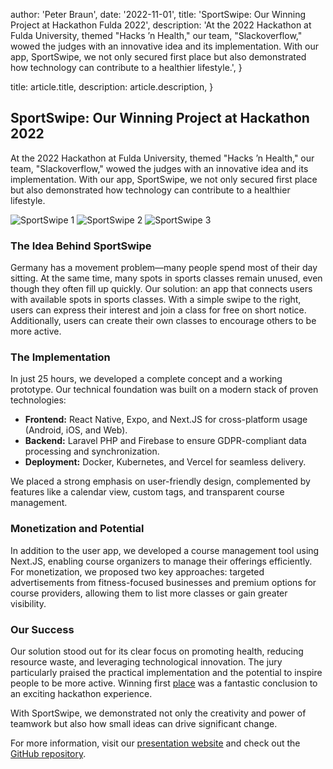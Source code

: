 
  author: 'Peter Braun',
  date: '2022-11-01',
  title: 'SportSwipe: Our Winning Project at Hackathon Fulda 2022',
  description:
    'At the 2022 Hackathon at Fulda University, themed "Hacks ’n Health," our team, "Slackoverflow," wowed the judges with an innovative idea and its implementation. With our app, SportSwipe, we not only secured first place but also demonstrated how technology can contribute to a healthier lifestyle.',
}

  title: article.title,
  description: article.description,
}


## SportSwipe: Our Winning Project at Hackathon 2022

At the 2022 Hackathon at Fulda University, themed "Hacks ’n Health," our team, "Slackoverflow," wowed the judges with an innovative idea and its implementation. With our app, SportSwipe, we not only secured first place but also demonstrated how technology can contribute to a healthier lifestyle.

<div
  style={{
    display: 'flex',
    flexWrap: 'wrap',
    justifyContent: 'center',
    gap: '10px',
  }}
>
  <Image
    src={spt_swp}
    alt="SportSwipe 1"
    style={{ maxWidth: '30%', height: 'auto' }}
  />
  <Image
    src={spt_swp2}
    alt="SportSwipe 2"
    style={{ maxWidth: '30%', height: 'auto' }}
  />
  <Image
    src={spt_swp3}
    alt="SportSwipe 3"
    style={{ maxWidth: '30%', height: 'auto' }}
  />
</div>

### The Idea Behind SportSwipe

Germany has a movement problem—many people spend most of their day sitting. At the same time, many spots in sports classes remain unused, even though they often fill up quickly. Our solution: an app that connects users with available spots in sports classes. With a simple swipe to the right, users can express their interest and join a class for free on short notice. Additionally, users can create their own classes to encourage others to be more active.

### The Implementation

In just 25 hours, we developed a complete concept and a working prototype. Our technical foundation was built on a modern stack of proven technologies:

- **Frontend:** React Native, Expo, and Next.JS for cross-platform usage (Android, iOS, and Web).
- **Backend:** Laravel PHP and Firebase to ensure GDPR-compliant data processing and synchronization.
- **Deployment:** Docker, Kubernetes, and Vercel for seamless delivery.

We placed a strong emphasis on user-friendly design, complemented by features like a calendar view, custom tags, and transparent course management.

### Monetization and Potential

In addition to the user app, we developed a course management tool using Next.JS, enabling course organizers to manage their offerings efficiently. For monetization, we proposed two key approaches: targeted advertisements from fitness-focused businesses and premium options for course providers, allowing them to list more classes or gain greater visibility.

### Our Success

Our solution stood out for its clear focus on promoting health, reducing resource waste, and leveraging technological innovation. The jury particularly praised the practical implementation and the potential to inspire people to be more active. Winning first [place](https://www.osthessen-zeitung.de/einzelansicht/news/2022/oktober/team-slackoverflow-gewinnt-vierten-fuldaer-hackathon.html) was a fantastic conclusion to an exciting hackathon experience.

With SportSwipe, we demonstrated not only the creativity and power of teamwork but also how small ideas can drive significant change.

For more information, visit our [presentation website](https://presentation-flame.vercel.app/) and check out the [GitHub repository](https://github.com/SlackOverflowHack/presentation).
